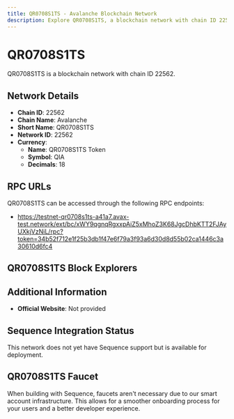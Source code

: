```yaml
--- 
title: QR0708S1TS - Avalanche Blockchain Network
description: Explore QR0708S1TS, a blockchain network with chain ID 22562. Learn about its native currency, QR0708S1TS Token, and how to interact with the network.
---
```


# QR0708S1TS

QR0708S1TS is a blockchain network with chain ID 22562.

## Network Details

- **Chain ID**: 22562
- **Chain Name**: Avalanche
- **Short Name**: QR0708S1TS
- **Network ID**: 22562
- **Currency**: 
  - **Name**: QR0708S1TS Token
  - **Symbol**: QIA
  - **Decimals**: 18

## RPC URLs

QR0708S1TS can be accessed through the following RPC endpoints:

- https://testnet-qr0708s1ts-a41a7.avax-test.network/ext/bc/xWY9qgnqRgxxpAiZ5xMhoZ3K68JgcDhbKTT2FJAyUXkjVzNiL/rpc?token=34b52f712e1f25b3db1f47e6f79a3f93a6d30d8d55b02ca1446c3a30610d6fc4

## QR0708S1TS Block Explorers



## Additional Information

- **Official Website**: Not provided

## Sequence Integration Status

This network does not yet have Sequence support but is available for deployment.

## QR0708S1TS Faucet

When building with Sequence, faucets aren't necessary due to our smart account infrastructure. This allows for a smoother onboarding process for your users and a better developer experience.
